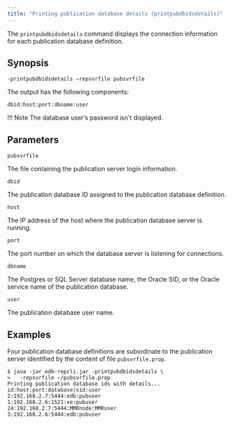 ```yaml
---
title: "Printing publication database details (printpubdbidsdetails)"
---
```


<div id="printing_pub_db_details" class="registered_link"></div>

The `printpubdbidsdetails` command displays the connection information for each publication database definition.

## Synopsis

`-printpubdbidsdetails –repsvrfile pubsvrfile`

The output has the following components:

`dbid:host:port:dbname:user`

!!! Note
    The database user’s password isn't displayed.

## Parameters

`pubsvrfile`

The file containing the publication server login information.

`dbid`

The publication database ID assigned to the publication database definition.

`host`

The IP address of the host where the publication database server is running.

`port`

The port number on which the database server is listening for connections.

`dbname`

The Postgres or SQL Server database name, the Oracle SID, or the Oracle service name of the publication database.

`user`

The publication database user name.

## Examples

Four publication database definitions are subordinate to the publication server identified by the content of file `pubsvrfile.prop`.

```text
$ java -jar edb-repcli.jar -printpubdbidsdetails \
>   -repsvrfile ~/pubsvrfile.prop
Printing publication database ids with details...
id:host:port:database|sid:user
2:192.168.2.7:5444:edb:pubuser
1:192.168.2.6:1521:xe:pubuser
24:192.168.2.7:5444:MMRnode:MMRuser
3:192.168.2.6:5444:edb:pubuser
```
